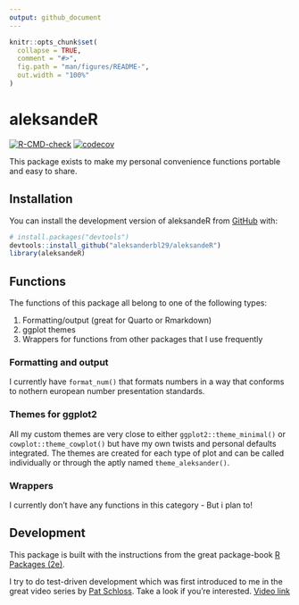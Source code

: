 ```yaml
---
output: github_document
---
```


<!-- README.md is generated from README.Rmd. Please edit that file -->

```r
knitr::opts_chunk$set(
  collapse = TRUE,
  comment = "#>",
  fig.path = "man/figures/README-",
  out.width = "100%"
)
```

# aleksandeR

<!-- badges: start -->
[![R-CMD-check](https://github.com/aleksanderbl29/aleksandeR/actions/workflows/R-CMD-check.yaml/badge.svg)](https://github.com/aleksanderbl29/aleksandeR/actions/workflows/R-CMD-check.yaml)
[![codecov](https://codecov.io/gh/aleksanderbl29/aleksandeR/graph/badge.svg?token=FIXGM13TQF)](https://codecov.io/gh/aleksanderbl29/aleksandeR)
<!-- badges: end -->

This package exists to make my personal convenience functions portable and easy to share.

## Installation

You can install the development version of aleksandeR from [GitHub](https://github.com/) with:

``` r
# install.packages("devtools")
devtools::install_github("aleksanderbl29/aleksandeR")
library(aleksandeR)
```

## Functions

The functions of this package all belong to one of the following types:

1. Formatting/output (great for Quarto or Rmarkdown)
2. ggplot themes
3. Wrappers for functions from other packages that I use frequently

### Formatting and output

I currently have `format_num()` that formats numbers in a way that conforms to nothern european number presentation standards.

### Themes for ggplot2

All my custom themes are very close to either `ggplot2::theme_minimal()` or `cowplot::theme_cowplot()` but have my own twists and personal defaults integrated. The themes are created for each type of plot and can be called individually or through the aptly named `theme_aleksander()`.

### Wrappers

I currently don't have any functions in this category - But i plan to!

## Development

This package is built with the instructions from the great package-book [R Packages (2e)](https://r-pkgs.org).

I try to do test-driven development which was first introduced to me in the great video series by [Pat Schloss](https://www.schlosslab.org/labbies/schloss.html). Take a look if you're interested. [Video link](https://www.youtube.com/watch?v=TaNvqwMmHus)
